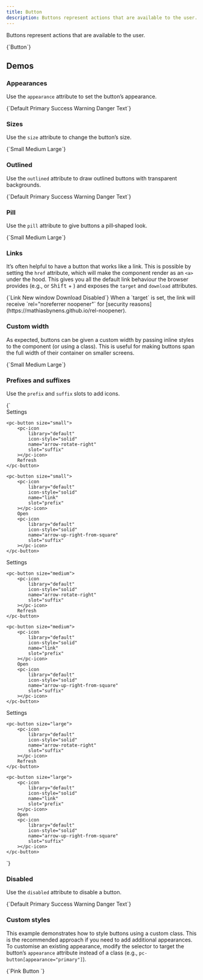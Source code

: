 ```yaml
---
title: Button
description: Buttons represent actions that are available to the user.
---
```



Buttons represent actions that are available to the user.

<CodeDemo open>
{`<pc-button>Button</pc-button>`}
</CodeDemo>

## Demos

### Appearances

Use the `appearance` attribute to set the button’s appearance.

<CodeDemo>
{`<pc-button appearance="default">Default</pc-button>
<pc-button appearance="primary">Primary</pc-button>
<pc-button appearance="success">Success</pc-button>
<pc-button appearance="warning">Warning</pc-button>
<pc-button appearance="danger">Danger</pc-button>
<pc-button appearance="text">Text</pc-button>`}
</CodeDemo>

### Sizes

Use the `size` attribute to change the button’s size.

<CodeDemo>
{`<pc-button size="small">Small</pc-button>
<pc-button size="medium">Medium</pc-button>
<pc-button size="large">Large</pc-button>`}
</CodeDemo>

### Outlined

Use the `outlined` attribute to draw outlined buttons with transparent backgrounds.

<CodeDemo>
{`<pc-button appearance="default" outlined>Default</pc-button>
<pc-button appearance="primary" outlined>Primary</pc-button>
<pc-button appearance="success" outlined>Success</pc-button>
<pc-button appearance="warning" outlined>Warning</pc-button>
<pc-button appearance="danger" outlined>Danger</pc-button>
<pc-button appearance="text" outlined>Text</pc-button>`}
</CodeDemo>

### Pill

Use the `pill` attribute to give buttons a pill‐shaped look.

<CodeDemo>
{`<pc-button size="small" pill>Small</pc-button>
<pc-button size="medium" pill>Medium</pc-button>
<pc-button size="large" pill>Large</pc-button>`}
</CodeDemo>

### Links

It’s often helpful to have a button that works like a link. This is possible by setting the `href` attribute, which will make the component render as an `<a>` under the hood. This gives you all the default link behaviour the browser provides (e.g., <AutoKeyboardSwitch /> or <kbd>Shift</kbd> + <pc-icon library="default" icon-style="solid" name="arrow-pointer" onmouseover="this.name = 'hand-pointer'" onmouseout="this.name = 'arrow-pointer'" style="cursor: pointer" aria-label="Click"></pc-icon>) and exposes the `target` and `download` attributes.

<CodeDemo>
{`<pc-button href="https://example.com">Link</pc-button>
<pc-button href="https://example.com" target="_blank">New window</pc-button>
<pc-button href="/logo.svg" download>Download</pc-button>
<pc-button href="https://example.com" disabled>Disabled</pc-button>`}
</CodeDemo>

<pc-callout appearance="primary">
    <pc-icon library="default" icon-style="solid" name="circle-info" slot="icon"></pc-icon>
    When a `target` is set, the link will receive `rel="noreferrer noopener"` for [security reasons](https://mathiasbynens.github.io/rel-noopener).
</pc-callout>

### Custom width

As expected, buttons can be given a custom width by passing inline styles to the component (or using a class). This is useful for making buttons span the full width of their container on smaller screens.

<CodeDemo>
{`<pc-button size="small" style="width: 100%; margin-bottom: var(--pc-spacing-m)">Small</pc-button>
<pc-button size="medium" style="width: 100%; margin-bottom: var(--pc-spacing-m)">Medium</pc-button>
<pc-button size="large" style="width: 100%">Large</pc-button>`}
</CodeDemo>

### Prefixes and suffixes

Use the `prefix` and `suffix` slots to add icons.

<CodeDemo>
{`<div style="margin-bottom: var(--pc-spacing-m)">
    <pc-button size="small">
        <pc-icon
            library="default"
            icon-style="solid"
            name="gear"
            slot="prefix"
        ></pc-icon>
        Settings
    </pc-button>

    <pc-button size="small">
        <pc-icon
            library="default"
            icon-style="solid"
            name="arrow-rotate-right"
            slot="suffix"
        ></pc-icon>
        Refresh
    </pc-button>

    <pc-button size="small">
        <pc-icon
            library="default"
            icon-style="solid"
            name="link"
            slot="prefix"
        ></pc-icon>
        Open
        <pc-icon
            library="default"
            icon-style="solid"
            name="arrow-up-right-from-square"
            slot="suffix"
        ></pc-icon>
    </pc-button>
</div>

<div style="margin-bottom: var(--pc-spacing-m)">
    <pc-button size="medium">
        <pc-icon
            library="default"
            icon-style="solid"
            name="gear"
            slot="prefix"
        ></pc-icon>
        Settings
    </pc-button>

    <pc-button size="medium">
        <pc-icon
            library="default"
            icon-style="solid"
            name="arrow-rotate-right"
            slot="suffix"
        ></pc-icon>
        Refresh
    </pc-button>

    <pc-button size="medium">
        <pc-icon
            library="default"
            icon-style="solid"
            name="link"
            slot="prefix"
        ></pc-icon>
        Open
        <pc-icon
            library="default"
            icon-style="solid"
            name="arrow-up-right-from-square"
            slot="suffix"
        ></pc-icon>
    </pc-button>
</div>

<div>
    <pc-button size="large">
        <pc-icon
            library="default"
            icon-style="solid"
            name="gear"
            slot="prefix"
        ></pc-icon>
        Settings
    </pc-button>

    <pc-button size="large">
        <pc-icon
            library="default"
            icon-style="solid"
            name="arrow-rotate-right"
            slot="suffix"
        ></pc-icon>
        Refresh
    </pc-button>

    <pc-button size="large">
        <pc-icon
            library="default"
            icon-style="solid"
            name="link"
            slot="prefix"
        ></pc-icon>
        Open
        <pc-icon
            library="default"
            icon-style="solid"
            name="arrow-up-right-from-square"
            slot="suffix"
        ></pc-icon>
    </pc-button>
</div>`}
</CodeDemo>

### Disabled

Use the `disabled` attribute to disable a button.

<CodeDemo>
{`<pc-button appearance="default" disabled>Default</pc-button>
<pc-button appearance="primary" disabled>Primary</pc-button>
<pc-button appearance="success" disabled>Success</pc-button>
<pc-button appearance="warning" disabled>Warning</pc-button>
<pc-button appearance="danger" disabled>Danger</pc-button>
<pc-button appearance="text" disabled>Text</pc-button>`}
</CodeDemo>

### Custom styles

This example demonstrates how to style buttons using a custom class. This is the recommended approach if you need to add additional appearances. To customise an existing appearance, modify the selector to target the button’s `appearance` attribute instead of a class (e.g., `pc-button[appearance="primary"]`).

<CodeDemo>
{`<pc-button class="custom-pink-button">Pink Button</pc-button>

<style>
    pc-button.custom-pink-button::part(base) {
        background-color: #ff1493;
        border: 2px solid;
        border-top-color: #ff7ac1;
        border-left-color: #ff7ac1;
        border-bottom-color: #ad005c;
        border-right-color: #ad005c;
        border-radius: 6px;
        color: #fff;
        box-shadow: 0 2px 10px #0002;
        transition: all var(--pc-transition-fast) ease-in-out;
    }

    pc-button.custom-pink-button::part(base):hover {
        transform: scale(1.05) rotate(-1deg);
    }

    pc-button.custom-pink-button::part(base):active {
        border-top-color: #ad005c;
        border-right-color: #ff7ac1;
        border-bottom-color: #ff7ac1;
        border-left-color: #ad005c;
        transform: translateY(1px) rotate(-1deg);
    }

    pc-button.custom-pink-button::part(base):focus-visible {
        outline: 2px dashed deeppink;
        outline-offset: 2px;
    }
</style>`}
</CodeDemo>
